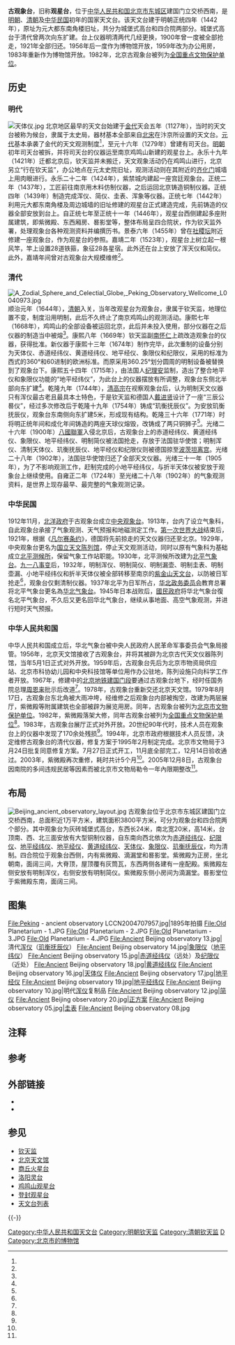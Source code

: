 {{文物保护单位
| 级别 = 全国
| 图片 = Old Planetarium - view from back.JPG
| 名称 = 古观象台
| 编号 = 2-32
| 分类 = 古建筑及历史纪念建筑物
| 时代 = [[明|明]]至[[清|清]]
| 所在 = [[北京市|北京市]][[东城区_(北京市)|东城区]]
| 坐标 = {{coord|39|54|22|N|116|25|41|E|display=it|region:CN_type:landmark}}
| 登录 = 1982年
| Cat = 北京全国重点文物保护单位
}}
'''古观象台'''，旧称'''观星台'''，位于[[中华人民共和国|中华人民共和国]][[北京市|北京市]][[东城区_(北京市)|东城区]]建国门立交桥西南，是[[明朝|明朝]]、[[清朝|清朝]]及[[中华民国_(大陆时期)|中华民国]]初年的国家天文台。该天文台建于明朝正统四年（1442年），原址为元大都东南角楼旧址，共分为城堡式高台和四合院两部分。城堡式高台于清代曾两次向东扩建。台上仪器明清两代几经更换，1900年曾一度被全部抢走，1921年全部归还。1956年后一度作为博物馆开放，1959年改为办公用房，1983年重新作为博物馆开放。1982年，北京古观象台被列为[[全国重点文物保护单位|全国重点文物保护单位]]。

== 历史 ==
=== 明代 ===
[[File:天体仪.jpg|thumb]]
北京地区最早的天文台始建于[[金代|金代]]天会五年（1127年），当时的天文台被称为候台，隶属于太史局，器材基本全部来自[[北宋|北宋]]在汴京所设置的天文台{{efn|1=其具体位置尚未发现，考证位置存有争议<ref name="twelve"/>。}}。[[元代|元代]]基本承袭了金代的天文观测制度<ref name="ten"/>，至元十六年（1279年）曾建有司天台{{efn|1=该司天台位于现在的[[中国社会科学院|中国社会科学院]]院内，位于今古观象台西侧{{r|two|page=310}}。}}。[[明朝|明朝]]初年司天台被拆，并将司天台的仪器运至南京鸡鸣山新建的观星台上。永乐十九年（1421年）迁都北京后，钦天监并未搬迁，天文观象活动仍在鸡鸣山进行{{r|four|page=11}}，北京另立“行在钦天监”，办公地点在元太史院旧址，观测活动则在其附近的[[朝阳门_(北京)|齐化门]]城墙上用肉眼进行{{r|eight|page=244}}。永乐二十二年（1424年），紫禁城内建起一座宫廷观象台{{r|two|page=310}}。正统二年（1437年），工匠前往南京用木料仿制仪器，之后运回北京铸造铜制仪器。正统四年（1439年）制造完成浑仪、简仪、圭表、浑象等仪器。正统七年（1442年）利用元大都东南角楼及周边城墙的旧址修建的观星台正式建造完成{{r|four|page=11}}，先前铸造的仪器全部安放到台上{{r|two|page=310}}。自正统七年至正统十一年（1446年），观星台西侧建起多座附属建筑，即紫微殿、东西厢房、晷影堂{{efn|1=仅晷影堂于正统十一年（1446年）建成，其余建筑的建成时间更早{{r|six|page=144}}。}}等，整体布局呈四合院状{{r|four|page=11}}，作为钦天监外署，处理观象台各种观测资料并编撰历书{{r|five|page=142}}。景泰六年（1455年）曾在[[社稷坛|社稷坛]]附近修建一座观象台，作为观星台的参照{{r|four|page=11}}。嘉靖二年（1523年），观星台上树立起一根风竿，竿上设置28道铁箍，象征28各星宿。此外还在台上安放了浑天仪和简仪{{r|six|page=144}}。此外，嘉靖年间曾对古观象台大规模维修<ref name="eleven"/>。

=== 清代 ===
[[File:A_Zodial_Sphere_and_Celectial_Globe,_Peking_Observatory_Wellcome_L0040973.jpg|thumb]]
顺治元年（1644年），[[清朝|清朝]]入关，当年改观星台为观象台{{r|four|page=12}}，隶属于钦天监{{r|two|page=310}}，地理位置不变，制度沿用明制，此后不久终止了南京鸡鸣山的观测活动{{r|one|page=289}}。康熙七年（1668年），鸡鸣山的全部设备被运回北京，此后并未投入使用，部分仪器在之后仪器的制造当中被熔<ref name="fourteen"/>。康熙八年（1669年）钦天监副[[南怀仁|南怀仁]]上疏改造观象台的仪器，获得批准。新仪器于康熙十三年（1674年）制作完毕{{r|one|page=289-290}}，此次重制的设备分别为天体仪、赤道经纬仪、黄道经纬仪、地平经仪、象限仪和纪限仪，采用的标准为西式的360°和60进制的欧洲标准。而原采用360.25°划分圆周的明制设备被替换到了观象台下。康熙五十四年（1715年），由法国人[[纪理安|纪理安]]监制，造出了整合地平仪和象限仪功能的“地平经纬仪”，为此台上的仪器摆放有所调整{{r|eight|page=254-255}}，观象台东侧北半部向东扩建<ref name="fourteen"/>。乾隆九年（1744年），[[清高宗|清高宗]]在视察观象台后，认为明制天文仪器只有浑仪最古老且最具本土特色，于是钦天监和德国人[[戴进贤|戴进贤]]设计了一座“三辰公晷仪”，经过多次修改后于乾隆十九年（1754年）铸成“玑衡抚辰仪”。为安放玑衡抚辰仪，观象台东南侧向东扩建5米，形成现有结构{{r|seven|page=399}}。乾隆三十六年（1771年）时将明正统年间和成化年间铸造的两座天球仪熔毁，改铸成了两只铜狮子<ref name="fourteen"/>。光绪二十六年（1900年）[[八國聯軍|八國聯軍]]入侵北京后，古观象台上的赤道经纬仪、黄道经纬仪、象限仪、地平经纬仪、明制简仪被法国抢走，存放于法国驻华使馆；明制浑仪、清制天体仪、玑衡抚辰仪、地平经仪和纪限仪则被德国掠至[[波茨坦和柏林的宮殿和公園建築群|波茨坦离宫]]{{r|four|page=12}}。光绪二十八年（1902年），法国驻华使馆归还了全部天文仪器{{r|two|page=310}}。光绪三十一年（1905年），为了不影响观测工作，赶制完成的小地平经纬仪，与折半天体仪{{efn|1=改仪器和原天体仪相比，尺寸折半{{r|four|page=12}}。}}被安放于观象台上继续使用{{r|four|page=12}}。自雍正二年（1724年）至光绪二十八年（1902年）的气象观测资料，是世界上现存最早、最完整的气象观测记录{{r|two|page=310}}。

=== 中华民国 ===
1912年11月，[[北洋政府|北洋政府]]于古观象台成立[[中央观象台|中央观象台]]{{r|one|page=337}}。1913年，台内了设立气象科{{r|three|page=1}}，自此观象台承接了气象观测、天气预报{{r|seven|page=467}}和地磁测定工作{{r|eight|page=255}}。[[第一次世界大战|第一次世界大战]]结束后，1921年，根据《[[凡尔赛条约|凡尔赛条约]]》，德国将先前掠走的天文仪器归还至北京{{r|two|page=310}}。1929年，中央观象台更名为[[国立天文陈列馆|国立天文陈列馆]]，停止天文观测活动{{r|two|page=310}}，同时以原有气象科为基础成立[[北平测候所|北平测候所]]，保留气象工作站职能。1930年，北平测候所改建为[[北平气象台|北平气象台]]{{r|three|page=1}}。[[九一八事变|九一八事变]]后，1932年，明制浑仪、明制简仪、明制漏壶、明制圭表、明制壶漏、小地平经纬仪和折半天体仪被全部转移至南京的[[紫金山天文台|紫金山天文台]]，以防被日军抢走{{efn|1=部分仪器至今仍保留在紫金山天文台和[[南京博物院|南京博物院]]<ref name="thirteen"/>。}}<ref name="thirteen"/>，观象台仅剩清制仪器{{r|six|page=144}}。1937年北平为日军所占，[[华北政务委员会|华北政务委员会]]教育总署将北平气象台更名為[[华北气象台|华北气象台]]。1945年日本战败后，[[國民政府|國民政府]]将华北气象台復名北平气象台，不久后又更名回华北气象台，继续从事地面、高空气象观测，并进行短时天气预报{{r|three|page=1}}。

=== 中华人民共和国 ===
中华人民共和国成立后，华北气象台被中央人民政府人民革命军事委员会气象局接管{{r|three|page=1}}。1956年，北京天文馆接收了古观象台，并将其被辟为北京古代天文仪器陈列馆，当年5月1日正式对外开放{{r|five|page=269}}。1959年后，古观象台先后为北京市物资局供应站、北京市科协幼儿园和中央科技馆等单位用作办公驻地，陈列设施只向科学工作者开放{{r|eight|page=255}}。1967年，修建中的[[北京地铁|北京地铁]][[建国门站|建国门段]]要通过古观象台地下，经时任国务院总理[[周恩来|周恩来]]批示后改道<ref name="eleven"/>。1978年，古观象台重新交还北京天文馆{{r|eight|page=255}}。1979年8月17日，古观象台东北角被大雨冲垮，经维修之后观象台内部被掏空，改建为两层展厅{{r|two|page=310}}，紫微殿等附属建筑也全部被辟为展览用房。同年，古观象台被列为[[北京市文物保护单位|北京市文物保护单位]]。1982年，紫微殿落架大修{{r|five|page=142,211,269}}，同年古观象台被列为[[全国重点文物保护单位|全国重点文物保护单位]]<ref name="nine"/>。1983年，古观象台展厅正式对外开放{{r|two|page=310}}。20世纪90年代时，技术人员在观象台上的仪器中发现了170余处残损<ref name="eleven"/>。1994年，北京市政府根据技术人员反馈，决定维修古观象台的清代仪器，修复方案于1995年2月制定完成。北京市文物局于3月24日批复同意修复方案。7月27日正式开工，11月底全部完工，12月14日验收通过{{r|eight|page=256-257}}。2003年，紫微殿再次重修，耗时共计5个月<ref name="fifteen"/>。2005年12月8日，古观象台因南院的多间违规民居等因素而被北京市文物局勒令一年內限期整改<ref name="sixteen"/>。

== 布局 ==
[[File:Beijing_ancient_observatory_layout.jpg|thumb]]
古观象台位于北京市东城区建国门立交桥西南，总面积近1万平方米，建筑面积3800平方米{{r|eight|page=256}}，可分为观象台和四合院两个部分。其中观象台为灰砖城堡式高台，东西长24米，南北宽20米，高14米，台顶南、西、北三面安放有大型铜制仪器，自东南向西北依次为[[赤道经纬仪|赤道经纬仪]]、[[纪限仪|纪限仪]]、[[地平经纬仪|地平经纬仪]]、[[地平经仪|地平经仪]]、[[黄道经纬仪|黄道经纬仪]]、[[天体仪|天体仪]]、[[象限仪|象限仪]]、[[玑衡抚辰仪|玑衡抚辰仪]]，均为清制。四合院位于观象台西侧，内有紫微殿、滴漏堂和晷影堂{{r|two|page=310}}。紫微殿为正房，坐北朝南，面阔三间，大脊顶，屋顶覆有灰筒瓦，东西两侧各建有一座配殿{{r|five|page=142}}。紫微殿左侧安放有明制浑仪，右侧安放有明制简仪{{r|four|page=12}}。紫微殿东侧小房间为滴漏堂{{r|six|page=144}}。晷影堂位于紫微殿东南，面阔三间{{r|five|page=142}}。

== 图集 ==
<gallery>
File:Peking - ancient observatory LCCN2004707957.jpg|1895年拍摄
File:Old Planetarium - 1.JPG
File:Old Planetarium - 2.JPG
File:Old Planetarium - 3.JPG
File:Old Planetarium - 4.JPG
File:Ancient Beijing observatory 13.jpg|清代[[浑仪|浑仪]]（[[玑衡抚辰仪|玑衡抚辰仪]]）
File:Ancient Beijing observatory 14.jpg|[[象限仪|象限仪]]（[[地平纬仪|地平纬仪]]）
File:Ancient Beijing observatory 15.jpg|[[赤道经纬仪|赤道经纬仪]]（远处）及[[纪限仪|纪限仪]]（近处）
File:Ancient Beijing observatory 18.jpg|[[黄道经纬仪|黄道经纬仪]]
File:Ancient Beijing observatory 16.jpg|[[天体仪|天体仪]]
File:Ancient Beijing observatory 17.jpg|[[地平经仪|地平经仪]]
File:Ancient Beijing observatory 19.jpg|[[地平经纬仪|地平经纬仪]]
File:Ancient Beijing observatory 10.jpg|明代[[浑仪|浑仪]]复制品
File:Ancient Beijing observatory 12.jpg|[[简仪|简仪]]
File:Ancient Beijing observatory 20.jpg|[[正方案|正方案]]
File:Ancient Beijing observatory 05.jpg|[[圭表|圭表]]
File:Ancient Beijing observatory 08.jpg
</gallery>

== 注释 ==
{{notelist}}
== 参考 ==
{{Reflist|2|refs=
<ref name="one">{{Cite book | author = 北京市地方志编纂委员会编 | title = 北京志·综合卷·总述·大事记·历史概要 | location = 北京 | publisher = 北京出版社 | date = 2013-03-01 | pages =868 | ISBN = 9787200096330 | accessdate = 2020-02-28 | quote = }}</ref>
<ref name="two">{{Cite book | editors = 东城区地名志编辑委员会 | title = 北京市东城区地名志 | location = 北京 | publisher = 北京出版社 | date = 1992-10-01 | page = 538 | ISBN = 7-200-01869-4 | accessdate = 2020-02-28 | quote = }}</ref>
<ref name="three">{{Cite book | editors = 北京市地方志编纂委员会编 | title = 北京志·地质矿产·水利·气象卷 气象志 | location = 北京 | publisher = 北京出版社 | date = 1999-09-01 | page = 375 | ISBN = 7-200-03770-2 | accessdate = 2020-02-28 | quote = }}</ref>
<ref name="four">{{Cite book | editors = 北京市地方志编纂委员会编 | title = 北京志·城乡规划卷·测绘志 | location = 北京 | publisher = 北京出版社 | date = 1999-09-01 | page = 394 | ISBN = 7-200-04400-8 | accessdate = 2020-02-28 | quote = }}</ref>
<ref name="five">{{Cite book | editors = 张明义 等 主编；北京市地方志编纂委员会 编；李燕秋 卷主编 | title = 北京志·建筑卷·建筑志 | location = 北京 | publisher = 北京出版社 | date = 2003-09-01 | page = 1014 | ISBN = 7-200-04939-5 | accessdate = 2018-01-28 | quote = }}</ref>
<ref name="six">{{Cite book | editors = 张明义、王立行、段柄仁 主编；宋惕冰（卷）主编；北京市地方志编纂委员会 编 | title = 北京志·文物卷·文物志 | location = 北京 | publisher = 北京出版社 | date = 2006-03-01 | page = 784 | ISBN = 7-200-05631-6 | accessdate = 2020-02-28 | quote = }}</ref>
<ref name="seven">{{Cite book | editors = 张明义、王立行、段柄仁 主编；马林（卷）主编；北京市地方志编纂委员会 编 | title = 北京志·科学卷·科学技术志 | location = 北京 | publisher = 北京出版社 | date = 2005-05-01 | page = 967 | ISBN = 7-200-05865-3 | accessdate = 2020-02-28 | quote = }}</ref>
<ref name="eight">{{Cite book | editors = 张明义、王立行、段柄仁 主编；宋惕冰（卷）主编；北京市地方志编纂委员会 编 | title = 北京志·文物卷·博物馆志 | location = 北京 | publisher = 北京出版社 | date = 2006-05-01 | page = 463 | ISBN = 7-200-06342-8 | accessdate = 2020-02-28 | quote = }}</ref>
<ref name="nine">{{cite news |language = zh-cn |url = http://www.ncha.gov.cn/col/col1645/index.html |title = 国务院关于公布第二批全国重点文物保护单位的通知 |publisher = [[国家文物局|国家文物局]] |date = 2014 |accessdate = 2015-02-09 |archive-url = https://archive.is/20150129041817/http://www.sach.gov.cn/col/col1645/index.html |archive-date = 2015-01-29 |dead-url = yes }}</ref>
<ref name="ten">{{cite journal zh |author = 常华 |date=2002 |title=北京古观象台溯源 |journal=科技潮 |volume=9 |issue= |pages=36-37 |id= |url= |accessdate=2020-02-28 |quote= }}</ref>
<ref name="eleven">{{cite journal zh |author = 崔石竹 |date=1998 |title=北京古观象台历史沿革和文物保护 |journal=天文爱好者 |volume=3 |issue= |pages=8-11 |id= |url= |accessdate=2020-02-28 |quote= }}</ref>
<ref name="twelve">{{cite journal zh |author = 姚传森，陈晓 |date=2012 |title=金代司天台位置考 |journal=广西民族大学学报(自然科学版) |volume=3 |issue= |pages=31-33 |id= |url= |accessdate=2020-02-28 |quote= }}</ref>
<ref name="thirteen">{{cite journal zh |author = 崔石竹 |date=1998 |title=北京古观象台 |journal=科技潮 |volume=4 |issue= |pages=28-30 |id= |url= |accessdate=2020-02-28 |quote= }}</ref>
<ref name="fourteen">{{cite journal zh |author = 伊世同 |date=1983 |title=北京古观象台的考察与研究 |journal=科技潮 |volume=8 |issue= |pages=44-51 |id= |url= |accessdate=2020-02-28 |quote= }}</ref>
<ref name="fifteen">{{cite news |language = zh-cn |url = http://news.sina.com.cn/c/2003-09-22/1124796012s.shtml |title = 古观象台紫微殿恢复原貌 |publisher = 北京日报 |date = 2003-09-22 |access-date = 2020-03-02 |archive-url = https://web.archive.org/web/20200302041705/http://news.sina.com.cn/c/2003-09-22/1124796012s.shtml |archive-date = 2020-03-02 |dead-url = no }}</ref>
<ref name="sixteen">{{cite news |language = zh-cn |url = http://news.sina.com.cn/c/2005-12-09/01587659025s.shtml |title = 古观象台违建一年内拆光 文物局令9家单位限期整改 |publisher = 北京娱乐信报 |date = 2005-12-09 |access-date = 2020-03-02 |archive-url = https://web.archive.org/web/20200302041707/http://news.sina.com.cn/c/2005-12-09/01587659025s.shtml |archive-date = 2020-03-02 |dead-url = no }}</ref>
}}

==外部链接==
{{Commons+cat|Beijing_Ancient_Observatory|北京古观象台|Beijing_Ancient_Observatory}}
*{{sinaweibo|guguanxiangtai}}
*{{cite web|title=北京天文馆 古观象台|url=http://www.bjp.org.cn/ggxt/list.shtml|publisher=北京天文馆|language=zh-cn|access-date=2021-09-01|archive-date=2022-04-23|archive-url=https://web.archive.org/web/20220423032012/http://www.bjp.org.cn/ggxt/list.shtml}}

== 参见 ==
{{Portal|天文学|北京|中国建筑|中国文化遗产}}
* [[钦天监|钦天监]]
* [[北京天文馆|北京天文馆]]
* [[商丘火星台|商丘火星台]]
* [[洛阳灵台|洛阳灵台]]
* [[鸡鸣山观星台|鸡鸣山观星台]]
* [[登封观星台|登封观星台]]
* [[天文台列表|天文台列表]]

{{-}}
{{北京全国重点文物保护单位}}
[[Category:中华人民共和国天文台|Category:中华人民共和国天文台]]
[[Category:明朝钦天监|Category:明朝钦天监]]
[[Category:清朝钦天监|Category:清朝钦天监]]
[[Category:中华民国教育部历史|D]]
[[Category:北京市的博物馆|Category:北京市的博物馆]]